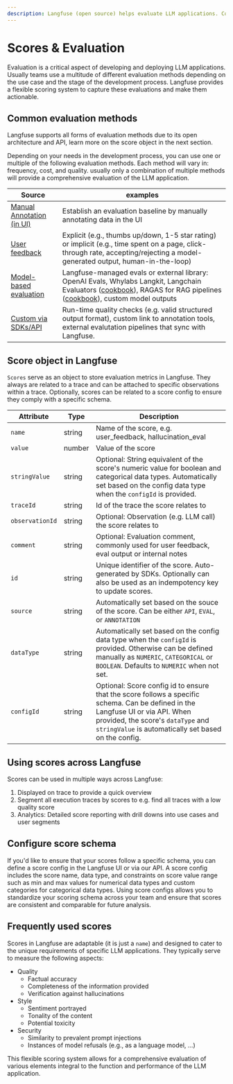 ```yaml
---
description: Langfuse (open source) helps evaluate LLM applications. Commonly used to measure quality, tonality, factual accuracy, completeness, and relevance.
---
```


# Scores & Evaluation

Evaluation is a critical aspect of developing and deploying LLM applications. Usually teams use a multitude of different evaluation methods depending on the use case and the stage of the development process. Langfuse provides a flexible scoring system to capture these evaluations and make them actionable.

## Common evaluation methods

Langfuse supports all forms of evaluation methods due to its open architecture and API, learn more on the score object in the next section.

Depending on your needs in the development process, you can use one or multiple of the following evaluation methods. Each method will vary in: frequency, cost, and quality. usually only a combination of multiple methods will provide a comprehensive evaluation of the LLM application.

| Source                                                   | examples                                                                                                                                                                                                                                                 |
| -------------------------------------------------------- | -------------------------------------------------------------------------------------------------------------------------------------------------------------------------------------------------------------------------------------------------------- |
| [Manual Annotation (in UI)](/docs/scores/annotation)     | Establish an evaluation baseline by manually annotating data in the UI                                                                                                                                                                                   |
| [User feedback](/docs/scores/user-feedback)              | Explicit (e.g., thumbs up/down, 1-5 star rating) or implicit (e.g., time spent on a page, click-through rate, accepting/rejecting a model-generated output, human-in-the-loop)                                                                           |
| [Model-based evaluation](/docs/scores/model-based-evals) | Langfuse-managed evals or external library: OpenAI Evals, Whylabs Langkit, Langchain Evaluators ([cookbook](/docs/scores/model-based-evals/langchain)), RAGAS for RAG pipelines ([cookbook](/docs/scores/model-based-evals/ragas)), custom model outputs |
| [Custom via SDKs/API](/docs/scores/custom)               | Run-time quality checks (e.g. valid structured output format), custom link to annotation tools, external evalutation pipelines that sync with Langfuse.                                                                                                  |

## Score object in Langfuse

`Scores` serve as an object to store evaluation metrics in Langfuse. They always are related to a trace and can be attached to specific observations within a trace. Optionally, scores can be related to a score config to ensure they comply with a specific schema. 

| Attribute       | Type   | Description                                                                                                                  |
| --------------- | ------ | ---------------------------------------------------------------------------------------------------------------------------- |
| `name`          | string | Name of the score, e.g. user_feedback, hallucination_eval                                                                    |
| `value`         | number | Value of the score                                                                                                           |
| `stringValue`   | string | Optional: String equivalent of the score's numeric value for boolean and categorical data types. Automatically set based on the config data type when the `configId` is provided.                                                                                                           |
| `traceId`       | string | Id of the trace the score relates to                                                                                         |
| `observationId` | string | Optional: Observation (e.g. LLM call) the score relates to                                                                   |
| `comment`       | string | Optional: Evaluation comment, commonly used for user feedback, eval output or internal notes                                 |
| `id`            | string | Unique identifier of the score. Auto-generated by SDKs. Optionally can also be used as an indempotency key to update scores. |
| `source`        | string | Automatically set based on the souce of the score. Can be either `API`, `EVAL`, or `ANNOTATION`                              |
| `dataType`      | string | Automatically set based on the config data type when the `configId` is provided. Otherwise can be defined manually as `NUMERIC`, `CATEGORICAL` or `BOOLEAN`. Defaults to `NUMERIC` when not set.                                                                                       |
| `configId`      | string | Optional: Score config id to ensure that the score follows a specific schema. Can be defined in the Langfuse UI or via API. When provided, the score's `dataType` and `stringValue` is automatically set based on the config.                                                               |

## Using scores across Langfuse

Scores can be used in multiple ways across Langfuse:

1. Displayed on trace to provide a quick overview
2. Segment all execution traces by scores to e.g. find all traces with a low quality score
3. Analytics: Detailed score reporting with drill downs into use cases and user segments

## Configure score schema

If you'd like to ensure that your scores follow a specific schema, you can define a score config in the Langfuse UI or via our API. A score config includes the score name, data type, and constraints on score value range such as min and max values for numerical data types and custom categories for categorical data types. Using score configs allows you to standardize your scoring schema across your team and ensure that scores are consistent and comparable for future analysis. 

## Frequently used scores

Scores in Langfuse are adaptable (it is just a `name`) and designed to cater to the unique requirements of specific LLM applications. They typically serve to measure the following aspects:

- Quality
  - Factual accuracy
  - Completeness of the information provided
  - Verification against hallucinations
- Style
  - Sentiment portrayed
  - Tonality of the content
  - Potential toxicity
- Security
  - Similarity to prevalent prompt injections
  - Instances of model refusals (e.g., as a language model, ...)

This flexible scoring system allows for a comprehensive evaluation of various elements integral to the function and performance of the LLM application. 
